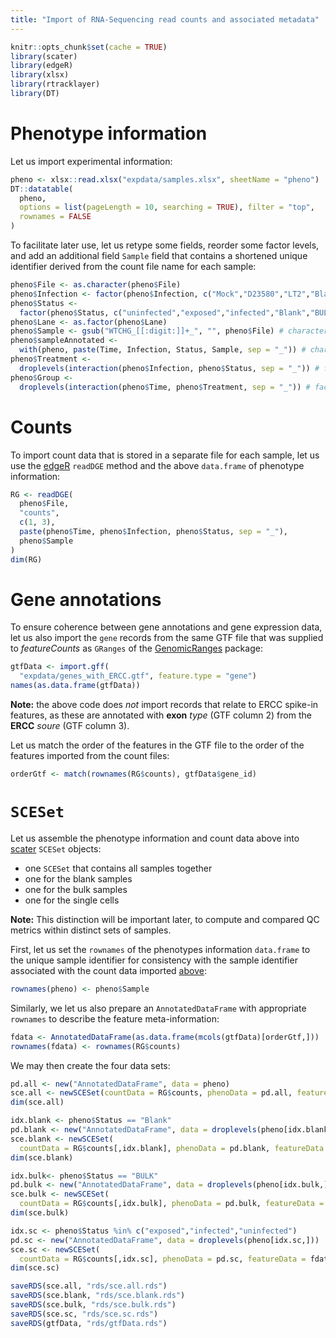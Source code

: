 ```yaml
---
title: "Import of RNA-Sequencing read counts and associated metadata"
---
```


<!-- Enable caching -->
```r
knitr::opts_chunk$set(cache = TRUE)
library(scater)
library(edgeR)
library(xlsx)
library(rtracklayer)
library(DT)
```

# Phenotype information

Let us import experimental information:

```r
pheno <- xlsx::read.xlsx("expdata/samples.xlsx", sheetName = "pheno")
DT::datatable(
  pheno,
  options = list(pageLength = 10, searching = TRUE), filter = "top",
  rownames = FALSE
)
```

To facilitate later use, let us retype some fields, reorder some factor levels,
and add an additional field `Sample` field that contains a shortened unique
identifier derived from the count file name for each sample:

```r
pheno$File <- as.character(pheno$File)
pheno$Infection <- factor(pheno$Infection, c("Mock","D23580","LT2","Blank"))
pheno$Status <-
  factor(pheno$Status, c("uninfected","exposed","infected","Blank","BULK"))
pheno$Lane <- as.factor(pheno$Lane)
pheno$Sample <- gsub("WTCHG_[[:digit:]]+_", "", pheno$File) # character
pheno$sampleAnnotated <-
  with(pheno, paste(Time, Infection, Status, Sample, sep = "_")) # character
pheno$Treatment <-
  droplevels(interaction(pheno$Infection, pheno$Status, sep = "_")) # factor
pheno$Group <-
  droplevels(interaction(pheno$Time, pheno$Treatment, sep = "_")) # factor
```

# Counts {#Counts}

To import count data that is stored in a separate file for each sample,
let us use the [edgeR](http://bioconductor.org/packages/edgeR)
`readDGE` method and the above `data.frame` of phenotype information:

```r
RG <- readDGE(
  pheno$File,
  "counts",
  c(1, 3),
  paste(pheno$Time, pheno$Infection, pheno$Status, sep = "_"),
  pheno$Sample
)
dim(RG)
```

# Gene annotations

To ensure coherence between gene annotations and gene expression data,
let us also import the `gene` records from the same GTF file that was supplied
to *featureCounts* as `GRanges` of the
[GenomicRanges](http://bioconductor.org/packages/GenomicRanges) package:

```r
gtfData <- import.gff(
  "expdata/genes_with_ERCC.gtf", feature.type = "gene")
names(as.data.frame(gtfData))
```

**Note:** the above code does *not* import records that relate to ERCC
spike-in features, as these are annotated with **exon** *type* (GTF column 2)
from the **ERCC** *soure* (GTF column 3).

Let us match the order of the features in the GTF file to the order of the
features imported from the count files:

```r
orderGtf <- match(rownames(RG$counts), gtfData$gene_id)
```

# `SCESet`

Let us assemble the phenotype information and count data above into
[scater](http://bioconductor.org/packages/scater) `SCESet` objects:

* one `SCESet` that contains all samples together
* one for the blank samples
* one for the bulk samples
* one for the single cells

**Note:**
This distinction will be important later, to compute and compared QC metrics
within distinct sets of samples.

First, let us set the `rownames` of the phenotypes information `data.frame` to
the unique sample identifier for consistency with the sample identifier
associated with the count data imported [above](#Counts):

```r
rownames(pheno) <- pheno$Sample
```

Similarly, we let us also prepare an `AnnotatedDataFrame` with appropriate
`rownames` to describe the feature meta-information:

```r
fdata <- AnnotatedDataFrame(as.data.frame(mcols(gtfData)[orderGtf,]))
rownames(fdata) <- rownames(RG$counts)
```


We may then create the four data sets:

```r
pd.all <- new("AnnotatedDataFrame", data = pheno)
sce.all <- newSCESet(countData = RG$counts, phenoData = pd.all, featureData = fdata)
dim(sce.all)
```
```r
idx.blank <- pheno$Status == "Blank"
pd.blank <- new("AnnotatedDataFrame", data = droplevels(pheno[idx.blank,]))
sce.blank <- newSCESet(
  countData = RG$counts[,idx.blank], phenoData = pd.blank, featureData = fdata)
dim(sce.blank)
```
```r
idx.bulk<- pheno$Status == "BULK"
pd.bulk <- new("AnnotatedDataFrame", data = droplevels(pheno[idx.bulk,]))
sce.bulk <- newSCESet(
  countData = RG$counts[,idx.bulk], phenoData = pd.bulk, featureData = fdata)
dim(sce.bulk)
```
```r
idx.sc <- pheno$Status %in% c("exposed","infected","uninfected")
pd.sc <- new("AnnotatedDataFrame", data = droplevels(pheno[idx.sc,]))
sce.sc <- newSCESet(
  countData = RG$counts[,idx.sc], phenoData = pd.sc, featureData = fdata)
dim(sce.sc)
```

<!-- As HTML pages are built independently, objects need to be saved to disk
and imported as needed by the following R mardown files -->

```r
saveRDS(sce.all, "rds/sce.all.rds")
saveRDS(sce.blank, "rds/sce.blank.rds")
saveRDS(sce.bulk, "rds/sce.bulk.rds")
saveRDS(sce.sc, "rds/sce.sc.rds")
saveRDS(gtfData, "rds/gtfData.rds")
```
